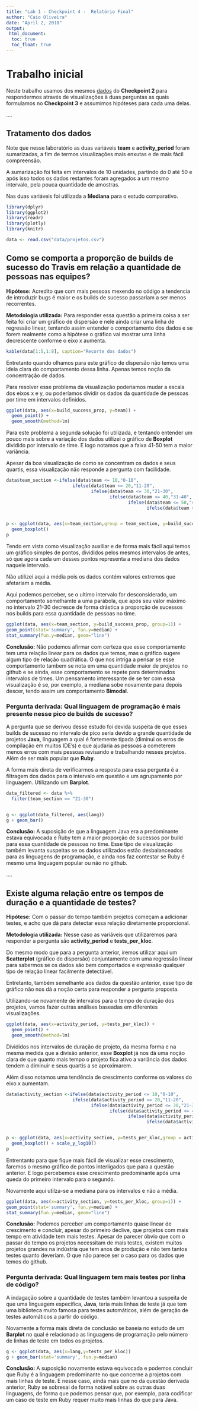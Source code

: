 ```yaml
---
title: "Lab 1 - Checkpoint 4 -  Relatório Final"
author: "Caio Oliveira"
date: "April 2, 2018"
output:
 html_document:
  toc: true
  toc_float: true
---
```


# Trabalho inicial
<p>Neste trabalho usamos dos mesmos [dados](https://github.com/nazareno/travistorrent-eda/blob/master/data/projetos.csv) do <b>Checkpoint 2</b> para respondermos através de visualizações à duas perguntas as quais formulamos no <b>Checkpoint 3</b> e assumimos hipóteses para cada uma delas.</p>

....

## Tratamento dos dados

<p>Note que nesse laboratório as duas variáveis <b>team</b> e <b>activity_period</b> foram sumarizadas, a fim de termos visualizações mais enxutas e de mais fácil compreensão.</p>
<p>A sumarização foi feita em intervalos de 10 unidades, partindo do 0 até 50 e após isso todos os dados restantes foram agregados a um mesmo intervalo, pela pouca quantidade de amostras.</p>

<p>Nas duas variáveis foi utilizada a <b>Mediana</b> para o estudo comparativo.</p>


```r
library(dplyr)
library(ggplot2)
library(readr)
library(plotly)
library(knitr)

data <- read.csv("data/projetos.csv")
```


## Como se comporta a proporção de builds de sucesso do Travis em relação a quantidade de pessoas nas equipes?
<p><b>Hipótese:</b> Acredito que com mais pessoas mexendo no código a tendencia de introduzir bugs é maior e os builds de sucesso passariam a ser menos recorrentes.</p>
<p><b>Metodologia utilizada:</b> Para responder essa questão a primeira coisa a ser feita foi criar um gráfico de dispersão e nele ainda criar uma linha de regressão linear, tentando assim entender o comportamento dos dados e se forem realmente como a hipótese o gráfico vai mostrar uma linha decrescente conforme o eixo x aumenta.</p> 

```r
kable(data[1:5,1:8], caption="Recorte dos dados")

```

<p>Entretanto quando olhamos para este gráfico de dispersão não temos uma ideia clara do comportamento dessa linha. Apenas temos noção da concentração de dados.</p>
<p>Para resolver esse problema da visualização poderiamos mudar a escala dos eixos x e y, ou poderíamos dividir os dados da quantidade de pessoas por time em intervalos definidos.</p>

```r

ggplot(data, aes(x=build_success_prop, y=team)) + 
  geom_point() +
  geom_smooth(method=lm)

```

<p>Para este problema a segunda solução foi utilizada, e tentando entender um pouco mais sobre a variação dos dados utilizei o gráfico de <b>Boxplot</b> dividido por intervalo de time. E logo notamos que a faixa 41-50 tem a maior variância.</p>
<p>Apesar da boa visualização de como se concentram os dados e seus quartis, essa visualização não responde a pergunta com facilidade.</p>

```r
data$team_section <-ifelse(data$team <= 10,"0-10", 
                         ifelse(data$team <= 20,"11-20",
                                ifelse(data$team <= 30,"21-30",
                                       ifelse(data$team <= 40,"31-40",
                                              ifelse(data$team <= 50,"41-50",
                                                     ifelse(data$team > 50, "50+","50+"))))))


p <- ggplot(data, aes(x=team_section,group = team_section, y=build_success_prop)) + 
  geom_boxplot() 
p

```

<p>Tendo em vista como visualização auxiliar e de forma mais fácil aqui temos um gráfico simples de pontos, divididos pelos mesmos intervalos de antes, só que agora cada um desses pontos representa a mediana dos dados naquele intervalo.</p>
<p>Não utilizei aqui a média pois os dados contém valores extremos que afetariam a média.</p>
<p>Aqui podemos perceber, se o ultimo intervalo for desconsiderado, um comportamento semelhamte a uma parábola, que após seu valor máximo no intervalo 21-30  decresce de forma drástica a proporção de sucessos nos builds para essa quantidade de pessoas no time.</p>
```r

ggplot(data, aes(x=team_section, y=build_success_prop, group=1)) +
geom_point(stat='summary', fun.y=median) +
stat_summary(fun.y=median, geom="line")


```

<p><b>Conclusão:</b> Não podemos afirmar com certeza que esse comportamento tem uma relação linear para os dados que temos, mas o gráfico sugere algum tipo de relação quadrática. O que nos intriga a pensar se esse comportamento tambem se nota em uma quantidade maior de projetos no github e se ainda, esse comportamento se repete para determinados intervalos de times. Um pensamento interessante de se ter com essa visualização é se, por exemplo, a mediana sobe novamente para depois descer, tendo assim um comportamento <b>Bimodal</b>.</p>



### Pergunta derivada: Qual linguagem de programação é mais presente nesse pico de builds de sucesso?

<p>A pergunta que se derivou desse estudo foi devida suspeita de que esses builds de sucesso no intervalo de pico seria devido a grande quantidade de projetos <b>Java</b>, linguagem a qual é fortemente tipada (diminui os erros de compilação em muitos IDE's) e que ajudaria as pessoas a cometerem menos erros com mais pessoas revisando e trabalhando nesses projetos. Além de ser mais popular que <b>Ruby</b>.</p>
<p>A forma mais direta de verificarmos a resposta para essa pergunta é a filtragem dos dados para o intervalo em questão e um agrupamento por linguagem. Utilizando um <b>Barplot</b>.</p>

```r
data_filtered <- data %>%
  filter(team_section == "21-30")


g <- ggplot(data_filtered, aes(lang))
g + geom_bar()
```

<p><b>Conclusão:</b> A suposição de que a linguagem Java era a predominante estava equivocada e Ruby tem a maior proporção de sucessos por build para essa quantidade de pessoas no time. Esse tipo de visualização também levanta suspeitas se os dados utilizados estão desbalanceados para as linguagens de programação, e ainda nos faz contestar se Ruby é mesmo uma linguagem popular ou não no github.</p>

....


## Existe alguma relação entre os tempos de duração e a quantidade de testes?

<p><b>Hipótese:</b>  Com o passar do tempo também projetos começam a adicionar testes, e acho que dá para detectar essa relação diretamente proporcional.</p>
<p><b>Metodologia utilizada:</b> Nesse caso as variáveis que utilizaremos para responder a pergunta são <b>activity_period</b> e <b>tests_per_kloc</b>.</p>
<p>Do mesmo modo que para a pergunta anterior, iremos utilizar aqui um <b>Scatterplot</b> (gráfico de dispersão) conjuntamente com uma regressão linear para sabermos se os dados são bem comportados e expressão qualquer tipo de relação linear facilmente detectável.</p>
<p>Entretanto, também semelhante aos dados da questão anterior, esse tipo de gráfico não nos dá a noção certa para responder a pergunta proposta.</p>
<p>Utilizando-se novamente de intervalos para o tempo de duração dos projetos, vamos fazer outras análises baseadas em diferentes visualizações.</p>

```r


ggplot(data, aes(x=activity_period, y=tests_per_kloc)) + 
  geom_point() +
  geom_smooth(method=lm)

```

<p>Divididos nos intervalos de duração de projeto, da mesma forma e na mesma medida que a divisão anterior, esse <b>Boxplot</b> já nos dá uma noção clara de que quanto mais tempo o projeto fica ativo a variância dos dados tendem a diminuir e seus quartis a se aproximarem.</p>
<p>Além disso notamos uma tendência de crescimento conforme os valores do eixo x aumentam.</p>

```r

data$activity_section <-ifelse(data$activity_period <= 10,"0-10", 
                         ifelse(data$activity_period <= 20,"11-20",
                                ifelse(data$activity_period <= 30,"21-30",
                                       ifelse(data$activity_period <= 40,"31-40",
                                              ifelse(data$activity_period <= 50,"41-50",
                                                     ifelse(data$activity_period > 50, "50+","50+"))))))


p <- ggplot(data, aes(x=activity_section, y=tests_per_kloc,group = activity_section)) + 
  geom_boxplot() + scale_y_log10()
p
```

<p>Entrentanto para que fique mais fácil de visualizar esse crescimento, faremos o mesmo gráfico de pontos interligados que para a questão anterior. E logo percebemos esse crescimento predominante após uma queda do primeiro intervalo para o segundo.</p>
<p>Novamente aqui utilza-se a mediana para os intervalos e não a média.</p>

```r

ggplot(data, aes(x=activity_section, y=tests_per_kloc, group=1)) +
geom_point(stat='summary', fun.y=median) +
stat_summary(fun.y=median, geom="line")


```

<p><b>Conclusão:</b> Podemos perceber um comportamento quase linear de crescimento e concluir, apesar do primeiro declive, que projetos com mais tempo em atividade tem mais testes. Apesar de parecer óbvio que com o passar do tempo os projetos necessitam de mais testes, existem muitos projetos grandes na indústria que tem anos de produção e não tem tantos testes quanto deveriam. O que não parece ser o caso para os dados que temos do github.</p>

### Pergunta derivada: Qual linguagem tem mais testes por linha de código?

<p>A indagação sobre a quantidade de testes também levantou a suspeita de que uma linguagem específica, <b>Java</b>, teria mais linhas de teste já que tem uma biblioteca muito famosa para testes automáticos, além de geração de testes automáticos a partir do código.</p>
<p>Novamente a forma mais direta de conclusão se baseia no estudo de um <b>Barplot</b> no qual é relacionado as linguagens de programação pelo número de linhas de teste em todos os projetos.</p>

```r
g <- ggplot(data, aes(x=lang,y=tests_per_kloc)) 
g + geom_bar(stat='summary', fun.y=median)
```

<p><b>Conclusão:</b> A suposição novamente estava equivocada e podemos concluir que Ruby é a linguagem predominante no que concerne a projetos com mais linhas de teste. E nesse caso, ainda mais que no da questão derivada anterior, Ruby se sobresai de forma notável sobre as outras duas linguagens, de forma que podemos pensar que, por exemplo, para codificar um caso de teste em Ruby requer muito mais linhas do que para Java. </p>
